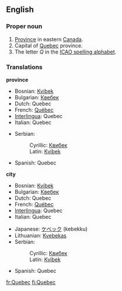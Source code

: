 ==English==
===Proper noun===
#[[Province]] in eastern [[Canada]].
#Capital of [[Quebec]] province.
#The letter ''Q'' in the [[ICAO spelling alphabet]].

===Translations===
'''province'''
{{top}}
*Bosnian: [[Kvibek#Bosnian|Kvibek]] {{m}}
*Bulgarian: [[Квебек]]
*Dutch: Quebec
*French: [[Québec]] {{m}}
*[[Interlingua]]: Quebec
*Italian: Quebec {{m}}
{{mid}}
*Serbian:
*:Cyrillic: [[Квибек#Serbian|Квибек]] {{m}}
*:Latin: [[Kvibek#Serbian|Kvibek]] {{m}}
*Spanish: Quebec
{{bottom}}

'''city'''
{{top}}
*Bosnian: [[Kvibek#Bosnian|Kvibek]] {{m}}
*Bulgarian: [[Квебек]]
*Dutch: Quebec
*French: [[Québec]] {{m}}
*[[Interlingua]]: Quebec
*Italian: Quebec {{m}}
{{mid}}
*Japanese: [[ケベック]] (kebekku)
*Lithuanian: [[Kvebekas]] {{m}}
*Serbian:
*:Cyrillic: [[Квибек#Serbian|Квибек]] {{m}}
*:Latin: [[Kvibek#Serbian|Kvibek]] {{m}}
*Spanish: Quebec
{{bottom}}

[[fr:Quebec]]
[[fi:Quebec]]